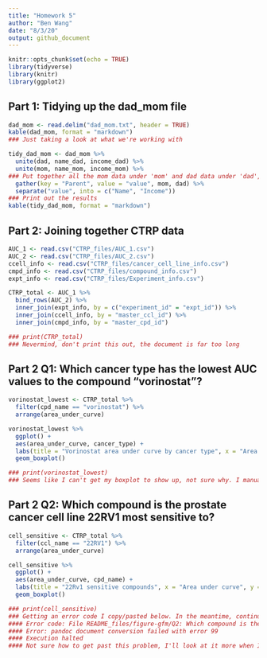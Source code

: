 ```yaml
---
title: "Homework 5"
author: "Ben Wang"
date: "8/3/20"
output: github_document
---
```


```r
knitr::opts_chunk$set(echo = TRUE)
library(tidyverse)
library(knitr)
library(ggplot2)
```

## Part 1: Tidying up the dad_mom file

```r
dad_mom <- read.delim("dad_mom.txt", header = TRUE)
kable(dad_mom, format = "markdown")
### Just taking a look at what we're working with
```

```r
tidy_dad_mom <- dad_mom %>%
  unite(dad, name_dad, income_dad) %>%
  unite(mom, name_mom, income_mom) %>%
### Put together all the mom data under 'mom' and dad data under 'dad', now to put it together into a chart
  gather(key = "Parent", value = "value", mom, dad) %>%
  separate("value", into = c("Name", "Income"))
### Print out the results
kable(tidy_dad_mom, format = "markdown")
```

## Part 2: Joining together CTRP data

```r
AUC_1 <- read.csv("CTRP_files/AUC_1.csv")
AUC_2 <- read.csv("CTRP_files/AUC_2.csv")
ccell_info <- read.csv("CTRP_files/cancer_cell_line_info.csv")
cmpd_info <- read.csv("CTRP_files/compound_info.csv")
expt_info <- read.csv("CTRP_files/Experiment_info.csv")
```

```r
CTRP_total <- AUC_1 %>%
  bind_rows(AUC_2) %>%
  inner_join(expt_info, by = c("experiment_id" = "expt_id")) %>%
  inner_join(ccell_info, by = "master_ccl_id") %>%
  inner_join(cmpd_info, by = "master_cpd_id") 

### print(CTRP_total)
### Nevermind, don't print this out, the document is far too long
```

## Part 2 Q1: Which cancer type has the lowest AUC values to the compound "vorinostat"?

```r
vorinostat_lowest <- CTRP_total %>%
  filter(cpd_name == "vorinostat") %>%
  arrange(area_under_curve)

vorinostat_lowest %>%
  ggplot() +
  aes(area_under_curve, cancer_type) +
  labs(title = "Vorinostat area under curve by cancer type", x = "Area under curve", y = "Cancer type") +
  geom_boxplot()

### print(vorinostat_lowest)
### Seems like I can't get my boxplot to show up, not sure why. I manually printed out the data using print(vorinostat_lowest) and found that the lowest AUC values are predominantly "Haematopoietic and Lymphoid Tissues"
```

## Part 2 Q2: Which compound is the prostate cancer cell line 22RV1 most sensitive to?

```r
cell_sensitive <- CTRP_total %>%
  filter(ccl_name == "22RV1") %>%
  arrange(area_under_curve)

cell_sensitive %>%
  ggplot() +
  aes(area_under_curve, cpd_name) +
  labs(title = "22Rv1 sensitive compounds", x = "Area under curve", y = "Compound name") +
  geom_boxplot()

### print(cell_sensitive) 
### Getting an error code I copy/pasted below. In the meantime, continuing my brute-force method, I manually printed out the data and found that the highest sensitivity was to Leptomycin B
#### Error code: File README_files/figure-gfm/Q2: Which compound is the prostate cancer cell line 22RV1 most sensitive to not found in resource path
#### Error: pandoc document conversion failed with error 99
#### Execution halted
#### Not sure how to get past this problem, I'll look at it more when I have more time!
```